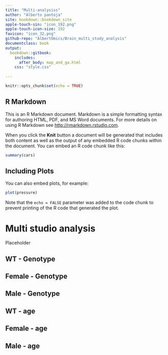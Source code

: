```yaml
---
title: "Multi-analysiss"
author: "Alberto pantoja"
site: bookdown::bookdown_site
apple-touch-sin: "icon_192.png"
apple-touch-icon-size: 192
favicon: "icon_32.png"
github-repo: "AlbertOmics/Brain_multi_study_analysis"
documentclass: book
output:
  bookdown::gitbook:
    includes:
      after_body: map_and_ga.html
    css: "style.css"
    
---
```

```r
knitr::opts_chunk$set(echo = TRUE)
```

## R Markdown

This is an R Markdown document. Markdown is a simple formatting syntax for authoring HTML, PDF, and MS Word documents. For more details on using R Markdown see <http://rmarkdown.rstudio.com>.

When you click the **Knit** button a document will be generated that includes both content as well as the output of any embedded R code chunks within the document. You can embed an R code chunk like this:

```r
summary(cars)
```

## Including Plots

You can also embed plots, for example:

```r
plot(pressure)
```

Note that the `echo = FALSE` parameter was added to the code chunk to prevent printing of the R code that generated the plot.

<!--chapter:end:index.Rmd-->


# Multi studio analysis

Placeholder


## WT - Genotype
## Female - Genotype
## Male - Genotype
## WT - age
## Female - age
## Male - age

<!--chapter:end:README.Rmd-->

